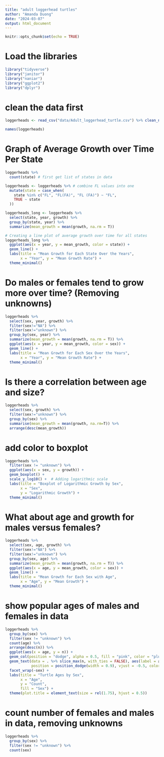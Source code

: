 ```yaml
---
title: "adult loggerhead turtles"
author: "Amanda Duong"
date: "2024-03-07"
output: html_document
---
```


```r
knitr::opts_chunk$set(echo = TRUE)
```
# Load the libraries
```r
library("tidyverse")
library("janitor")
library("naniar")
library("ggplot2")
library("dplyr")
```

# clean the data first
```r
loggerheads <- read_csv("data/Adult_loggerhead_turtle.csv") %>% clean_names()
```

```r
names(loggerheads)
```
# Graph of Average Growth over Time Per State
```r
loggerheads %>%
  count(state) # first get list of states in data
```

```r
loggerheads <- loggerheads %>% # combine FL values into one
  mutate(state = case_when(
    state %in% c("FL", "FL(FA)", "FL (FA)") ~ "FL",
    TRUE ~ state
  ))
```

```r
loggerheads_long <- loggerheads %>%
  select(state, year, growth) %>%
  group_by(state, year) %>%
  summarize(mean_growth = mean(growth, na.rm = T))
```

```r
# Creating a line plot of average growth over time for all states
loggerheads_long %>%
  ggplot(aes(x = year, y = mean_growth, color = state)) +
  geom_line() +
  labs(title = "Mean Growth for Each State Over the Years",
       x = "Year", y = "Mean Growth Rate") +
  theme_minimal()
```
# Do males or females tend to grow more over time? (Removing unknowns)
```r
loggerheads %>%
  select(sex, year, growth) %>%
  filter(sex!="NA") %>%
  filter(sex!="unknown") %>%
  group_by(sex, year) %>%
  summarize(mean_growth = mean(growth, na.rm = T)) %>%
  ggplot(aes(x = year, y = mean_growth, color = sex)) +
  geom_line() +
  labs(title = "Mean Growth for Each Sex Over the Years",
       x = "Year", y = "Mean Growth Rate") +
  theme_minimal()
```

# Is there a correlation between age and size?
```r
loggerheads %>%
  select(sex, growth) %>%
  filter(sex!="unknown") %>%
  group_by(sex) %>%
  summarise(mean_growth = mean(growth, na.rm=T)) %>%
  arrange(desc(mean_growth))
```
# add color to boxplot
```r
loggerheads %>%
  filter(sex != "unknown") %>%
  ggplot(aes(x = sex, y = growth)) +
  geom_boxplot() +
  scale_y_log10() +  # Adding logarithmic scale
  labs(title = "Boxplot of Logarithmic Growth by Sex",
       x = "Sex",
       y = "Logarithmic Growth") +
  theme_minimal()
```

# What about age and growth for males versus females?
```r
loggerheads %>%
  select(sex, age, growth) %>%
  filter(sex!="NA") %>%
  filter(sex!="unknown") %>%
  group_by(sex, age) %>%
  summarize(mean_growth = mean(growth, na.rm = T)) %>%
  ggplot(aes(x = age, y = mean_growth, color = sex)) +
  geom_line() +
  labs(title = "Mean Growth for Each Sex with Age",
       x = "Age", y = "Mean Growth") +
  theme_minimal()
```

# show popular ages of males and females in data
```r
loggerheads %>% 
  group_by(sex) %>% 
  filter(sex != "unknown") %>%
  count(age) %>% 
  arrange(desc(n)) %>% 
  ggplot(aes(x = age, y = n)) +
  geom_col(position = "dodge", alpha = 0.5, fill = "pink", color = "plum") +
  geom_text(data = . %>% slice_max(n, with_ties = FALSE), aes(label = age),
            position = position_dodge(width = 0.9), vjust = -0.5, color = "black", size = 2) +
  facet_wrap(~sex) +
  labs(title = "Turtle Ages by Sex",
       x = "Age",
       y = "Count",
       fill = "Sex") +
  theme(plot.title = element_text(size = rel(1.75), hjust = 0.5))
```
# count number of females and males in data, removing unknowns
```r
loggerheads %>% 
  group_by(sex) %>% 
  filter(sex != "unknown") %>%
  count(sex) 
```

